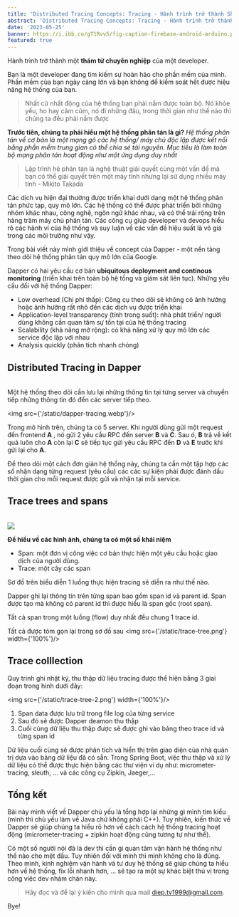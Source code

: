 ```yaml
---
title: 'Distributed Tracing Concepts: Tracing - Hành trình trở thành Sherlock Dev'
abstract: 'Distributed Tracing Concepts: Tracing - Hành trình trở thành Sherlock Dev.'
date: '2023-05-25'
banner: https://i.ibb.co/gT1Rvv5/fig-caption-firebase-android-arduino.png
featured: true
---
```

Hành trình trở thành một **thám tử chuyên nghiệp** của một developer.

Bạn là một developer đang tìm kiếm sự hoàn hảo cho phần mềm của mình.
Phần mềm của bạn ngày càng lớn và bạn không để kiểm soát hết được hiệu năng hệ thống của bạn.

> Nhất cử nhất động của hệ thống bạn phải nắm được toàn bộ. Nó khỏe yếu, ho hay cảm cúm, nó đi những đâu, trong thời gian như thế nào thì chúng ta đều phải nắm được

**Trước tiên, chúng ta phải hiểu một hệ thống phân tán là gì?**
*Hệ thống phân tán về cơ bản là một mạng gô các hệ thống/ máy chủ độc lập được kết nối bằng phần mềm trung gian có thể chia sẻ tài nguyên. Mục tiêu là làm toàn bộ mạng phân tán hoạt động như một ứng dụng duy nhất*

> Lập trình hệ phân tán là nghệ thuật giải quyết cùng một vấn đề mà bạn có thể giải quyết trên một máy tính nhưng lại sử dụng nhiều máy tính - Mikito Takada

Các dịch vụ hiện đại thường được triển khai dưới dạng một hệ thống phân tán phức tạp, quy mô lớn. Các hệ thống có thể được phát triển bởi những nhóm khác nhau, công nghệ, ngôn ngữ khác nhau, và có thể trải rộng trên hàng trăm máy chủ phân tán.
Các công cụ giúp developer và devops hiểu rõ các hành vi của hệ thống và suy luận về các vấn đề hiệu suất là vô giá trong các môi trường như vậy.

Trong bài viết này mình giới thiệu về concept của Dapper - một nền tảng theo dõi hệ thống phân tán quy mô lớn của Google.

Dapper có hai yêu cầu cơ bản **ubiquitous deployment and continous monitoring** (triển khai trên toàn bộ hệ tống và giám sát liên tục).
Những yêu cầu đối với hệ thống Dapper:
- Low overhead (Chi phí thấp): Công cụ theo dõi sẽ không có ảnh hưởng hoặc ảnh hưởng rất nhỏ đến các dịch vụ được triển khai
- Application-level transparency (tính trong suốt): nhà phát triển/ người dùng không cần quan tâm sự tồn tại của hệ thống tracing
- Scalability (khả năng mở rộng): có khả năng xử lý quy mô lớn các service độc lập với nhau
- Analysis quickly (phân tích nhanh chóng)

## **Distributed Tracing in Dapper**
<br />
Một hệ thống theo dõi cần lưu lại những thông tin tại từng server và chuyển tiếp những thông tin đó đến các server tiếp theo.

<img src={'/static/dapper-tracing.webp'}/>

Trong mô hình trên, chúng ta có 5 server. Khi người dùng gửi một request đến frontend **A** , nó gửi 2 yêu cầu RPC đến server **B** và **C**. Sau ó, **B**
trả về kết quả luôn cho **A** còn lại **C** sẽ tiếp tục gửi yêu cầu RPC đến **D** và **E** trước khi gửi lại cho **A**.

Để theo dõi một cách đơn giản hệ thống này, chúng ta cần một tập hợp các số nhận dạng từng request (yêu cầu) các các sự kiện phải được đánh dấu thời gian cho mỗi request được
gửi và nhận tại mỗi service.


## **Trace trees and spans**
<br/>
<img src={'/static/dapper-tracing-2.webp'}/>

**Để hiểu về các hình ảnh, chúng ta có một số khái niệm**
- Span: một đơn vị công việc cơ bản thực hiện một yêu cầu hoặc giao dịch của người dùng.
- Trace: một cây các span

Sơ đồ trên biểu diễn 1 luồng thực hiện tracing sẽ diễn ra như thế nào.

Dapper ghi lại thông tin trên từng span bao gồm span id và parent id. Span được tạo mà không có parent id thì được hiểu là span gốc (root span).

Tất cả span trong một luồng (flow) duy nhất đều chung 1 trace id.

Tất cả được tóm gọn lại trong sơ đồ sau
<img src={'/static/trace-tree.png'} width={'100%'}/>

## **Trace colllection**

Quy trình ghi nhật ký, thu thập dữ liệu tracing được thể hiện bằng 3 giai đoạn trong hình dưới đây:

<img src={'/static/trace-tree-2.png'} width={'100%'}/>

1. Span data được lưu trữ trong file log của từng service
2. Sau đó sẽ được Dapper deamon thu thập
3. Cuối cùng dữ liệu thu thập được sẽ được ghi vào bảng theo trace id và từng span id

Dữ liệu cuối cùng sẽ được phân tích và hiển thị trên giao diện của nhà quản trị dựa vào bảng dữ liệu đã có sẵn.
Trong Spring Boot, việc thu thập và xử lý dữ liệu có thể được thực hiện bằng các thư viện ví dụ như: micrometer-tracing, sleuth, ... và các công cụ Zipkin, Jaeger,...

## Tổng kết

Bài này mình viết về Dapper chủ yếu là tổng hợp lại những gì mình tìm kiểu (mình thì chủ yếu làm về Java chứ không phải C++).
Tuy nhiên, kiến thức về Dapper sẽ giúp chúng ta hiểu rõ hơn về cách cách hệ thống tracing hoạt động (micrometer-tracing + zipkin hoạt động cũng tương tự như thế).

Có một số người nói đã là dev thì cần gì quan tâm vận hành hệ thống như thế nào cho mệt đầu.
Tuy nhiên đối với mình thì mình không cho là đúng. Theo mình, kinh nghiệm vận hành và tư duy hệ thống sẽ giúp chúng ta hiểu hơn về hệ thống, fix lỗi nhanh hơn, ... sẽ tạo ra một sự khác biệt thú vị trong công việc dev nhàm chán này.

> Hãy đọc và để lại ý kiến cho mình qua mail diep.tv1999@gmail.com.

Bye!
